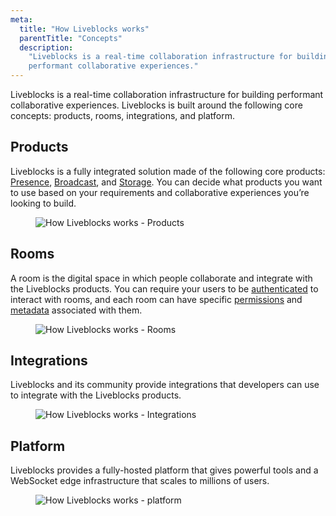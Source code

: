 ```yaml
---
meta:
  title: "How Liveblocks works"
  parentTitle: "Concepts"
  description:
    "Liveblocks is a real-time collaboration infrastructure for building
    performant collaborative experiences."
---
```


Liveblocks is a real-time collaboration infrastructure for building performant
collaborative experiences. Liveblocks is built around the following core
concepts: products, rooms, integrations, and platform.

## Products

Liveblocks is a fully integrated solution made of the following core products:
[Presence](/docs/products/presence), [Broadcast](/docs/products/broadcast), and
[Storage](/docs/products/storage). You can decide what products you want to use
based on your requirements and collaborative experiences you’re looking to
build.

<Figure highlight>
  <Image
    src="/images/docs/concepts/products.png"
    alt="How Liveblocks works - Products"
    layout="responsive"
    width={768}
    height={440}
    quality={90}
  />
</Figure>

## Rooms

A room is the digital space in which people collaborate and integrate with the
Liveblocks products. You can require your users to be
[authenticated](/docs/rooms/authentication) to interact with rooms, and each
room can have specific [permissions](/docs/rooms/permissions) and
[metadata](/docs/rooms/metadata) associated with them.

<Figure highlight>
  <Image
    src="/images/docs/concepts/rooms.png"
    alt="How Liveblocks works - Rooms"
    layout="responsive"
    width={768}
    height={440}
    quality={90}
  />
</Figure>

## Integrations

Liveblocks and its community provide integrations that developers can use to
integrate with the Liveblocks products.

<Figure highlight>
  <Image
    src="/images/docs/concepts/integrations.png"
    alt="How Liveblocks works - Integrations"
    layout="responsive"
    width={768}
    height={440}
    quality={90}
  />
</Figure>

## Platform

Liveblocks provides a fully-hosted platform that gives powerful tools and a
WebSocket edge infrastructure that scales to millions of users.

<Figure highlight>
  <Image
    src="/images/docs/concepts/platform.png"
    alt="How Liveblocks works - platform"
    layout="responsive"
    width={768}
    height={440}
    quality={90}
  />
</Figure>
